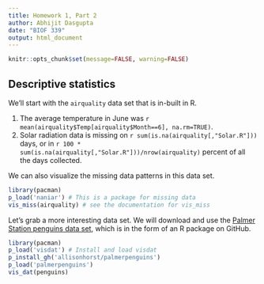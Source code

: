 ```yaml
---
title: Homework 1, Part 2
author: Abhijit Dasgupta
date: "BIOF 339"
output: html_document
---
```



```r
knitr::opts_chunk$set(message=FALSE, warning=FALSE)
```


## Descriptive statistics

We'll start with the `airquality` data set that is in-built in R. 

1. The average temperature in June was `r mean(airquality$Temp[airquality$Month==6], na.rm=TRUE)`.
2. Solar radiation data is missing on `r sum(is.na(airquality[,"Solar.R"]))` days, or in `r 100 * sum(is.na(airquality[,"Solar.R"]))/nrow(airquality)` percent of all the days collected. 

We can also visualize the missing data patterns in this data set.

```r
library(pacman)
p_load('naniar') # This is a package for missing data
vis_miss(airquality) # see the documentation for vis_miss
```

Let's grab a more interesting data set. We will download and use the [Palmer Station penguins data set](doi:10.1371/journal.pone.0090081), which is in the form 
of an R package on GitHub. 

```r
library(pacman)
p_load('visdat') # Install and load visdat
p_install_gh('allisonhorst/palmerpenguins') 
p_load('palmerpenguins')
vis_dat(penguins)
```
